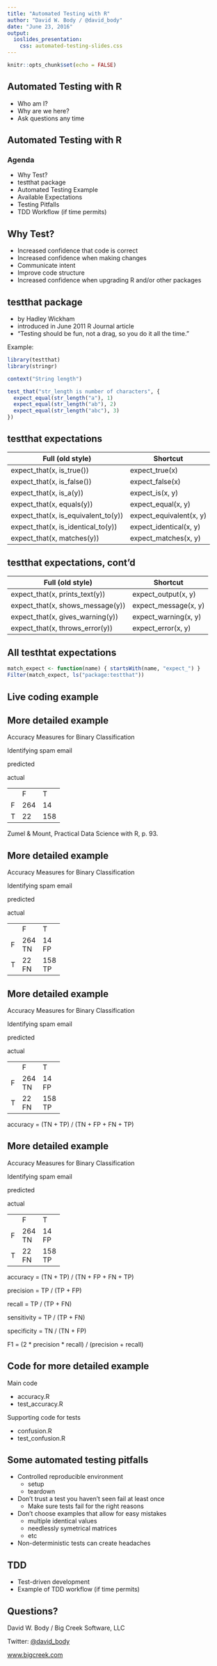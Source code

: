 ```yaml
---
title: "Automated Testing with R"
author: "David W. Body / @david_body"
date: "June 23, 2016"
output:
  ioslides_presentation:
    css: automated-testing-slides.css
---
```


```r
knitr::opts_chunk$set(echo = FALSE)
```

## Automated Testing with R

- Who am I?
- Why are we here?
- Ask questions any time

## Automated Testing with R

### Agenda

- Why Test?
- testthat package
- Automated Testing Example
- Available Expectations
- Testing Pitfalls
- TDD Workflow (if time permits)

## Why Test?

- Increased confidence that code is correct
- Increased confidence when making changes
- Communicate intent
- Improve code structure
- Increased confidence when upgrading R and/or other packages

## testthat package

- by Hadley Wickham
- introduced in June 2011 R Journal article
- "Testing should be fun, not a drag, so you do it all the time."

Example:

```r
library(testthat)
library(stringr)

context("String length")

test_that("str_length is number of characters", {
  expect_equal(str_length("a"), 1)
  expect_equal(str_length("ab"), 2)
  expect_equal(str_length("abc"), 3)
})
```

## testthat expectations

| Full (old style)                    | Shortcut                |
|-------------------------------------+-------------------------|
| expect_that(x, is_true())           | expect_true(x)          |
| expect_that(x, is_false())          | expect_false(x)         |
| expect_that(x, is_a(y))             | expect_is(x, y)         |
| expect_that(x, equals(y))           | expect_equal(x, y)      |
| expect_that(x, is_equivalent_to(y)) | expect_equivalent(x, y) |
| expect_that(x, is_identical_to(y))  | expect_identical(x, y)  |
| expect_that(x, matches(y))          | expect_matches(x, y)    |


## testthat expectations, cont'd

| Full (old style)                 | Shortcut             |
|----------------------------------+----------------------|
| expect_that(x, prints_text(y))   | expect_output(x, y)  |
| expect_that(x, shows_message(y)) | expect_message(x, y) |
| expect_that(x, gives_warning(y)) | expect_warning(x, y) |
| expect_that(x, throws_error(y))  | expect_error(x, y)   |


## All testhtat expectations

```r
match_expect <- function(name) { startsWith(name, "expect_") }
Filter(match_expect, ls("package:testthat"))
```

## Live coding example

## More detailed example

Accuracy Measures for Binary Classification

Identifying spam email

<div class="predicted"><p>predicted</p></div>
<div class="confusion">
<div class="actual"><p>actual</p></div>
<div class="confusion-main">
<table>
<tr>
<td></td>
<td class="TF">F</td>
<td class="TF">T</td>
</tr>

<tr>
<td class="TF">F</td>
<td class="cell">264</td>
<td class="cell">14</td>
</tr>

<tr>
<td class="TF">T</td>
<td class="cell">22</td>
<td class="cell">158</td>
</tr>
</table>
</div>
</div>

Zumel & Mount, Practical Data Science with R, p. 93.


## More detailed example

Accuracy Measures for Binary Classification

Identifying spam email

<div class="predicted"><p>predicted</p></div>
<div class="confusion">
<div class="actual"><p>actual</p></div>
<div class="confusion-main">
<table>
<tr>
<td></td>
<td class="TF">F</td>
<td class="TF">T</td>
</tr>

<tr>
<td class="TF">F</td>
<td class="cell">264<div class="cell-label">TN</div></td>
<td class="cell">14<div class="cell-label">FP</div></td>
</tr>

<tr>
<td class="TF">T</td>
<td class="cell">22<div class="cell-label">FN</div></td>
<td class="cell">158<div class="cell-label">TP</div></td>
</tr>
</table>
</div>
</div>

## More detailed example

Accuracy Measures for Binary Classification

Identifying spam email

<div class="predicted"><p>predicted</p></div>
<div class="confusion">
<div class="actual"><p>actual</p></div>
<div class="confusion-main">
<table>
<tr>
<td></td>
<td class="TF">F</td>
<td class="TF">T</td>
</tr>

<tr>
<td class="TF">F</td>
<td class="cell">264<div class="cell-label">TN</div></td>
<td class="cell">14<div class="cell-label">FP</div></td>
</tr>

<tr>
<td class="TF">T</td>
<td class="cell">22<div class="cell-label">FN</div></td>
<td class="cell">158<div class="cell-label">TP</div></td>
</tr>
</table>
</div>
<div class="formulas">
<p>accuracy = (TN + TP) / (TN + FP + FN + TP)</p>
</div>
</div>

## More detailed example

Accuracy Measures for Binary Classification

Identifying spam email

<div class="predicted"><p>predicted</p></div>
<div class="confusion">
<div class="actual"><p>actual</p></div>
<div class="confusion-main">
<table>
<tr>
<td></td>
<td class="TF">F</td>
<td class="TF">T</td>
</tr>

<tr>
<td class="TF">F</td>
<td class="cell">264<div class="cell-label">TN</div></td>
<td class="cell">14<div class="cell-label">FP</div></td>
</tr>

<tr>
<td class="TF">T</td>
<td class="cell">22<div class="cell-label">FN</div></td>
<td class="cell">158<div class="cell-label">TP</div></td>
</tr>
</table>
</div>
<div class="formulas">
<p>accuracy = (TN + TP) / (TN + FP + FN + TP)</p>
<p>precision = TP / (TP + FP)</p>
<p>recall = TP / (TP + FN)</p>
<p>sensitivity = TP / (TP + FN)</p>
<p>specificity = TN / (TN + FP)</p>
<p>F1 = (2 * precision * recall) / (precision + recall)</p>
</div>
</div>


## Code for more detailed example

Main code

- accuracy.R
- test_accuracy.R

Supporting code for tests

- confusion.R
- test_confusion.R


## Some automated testing pitfalls

* Controlled reproducible environment
    + setup
    + teardown
* Don't trust a test you haven't seen fail at least once
    + Make sure tests fail for the right reasons
* Don't choose examples that allow for easy mistakes
    + multiple identical values
    + needlessly symetrical matrices
    + etc
* Non-deterministic tests can create headaches

## TDD

* Test-driven development
* Example of TDD workflow (if time permits)

## Questions?

David W. Body / Big Creek Software, LLC

Twitter: [\@david_body](https://twitter.com/david_body)

[www.bigcreek.com](https://www.bigcreek.com/)
